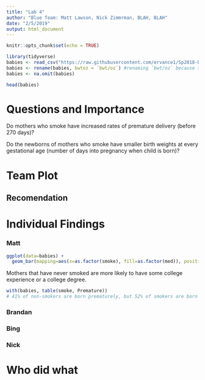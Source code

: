 ```yaml
---
title: "Lab 4"
author: "Blue Team: Matt Lawson, Nick Zimmrman, BLAH, BLAH"
date: "2/5/2019"
output: html_document
---
```

```r
knitr::opts_chunk$set(echo = TRUE)
```


```r
library(tidyverse)
babies <- read_csv("https://raw.githubusercontent.com/ervance1/Sp2018-Data-Science-repo/master/babies2a.dat")
babies <- rename(babies, bwtoz = `bwt/oz`) #renaming `bwt/oz` because the "/" sign requires special care
babies <- na.omit(babies)
```
```r
head(babies)
```



# Questions and Importance

Do mothers who smoke have increased rates of premature delivery (before 270 days)?

Do the newborns of mothers who smoke have smaller birth weights at every gestational age (number of days into pregnancy when child is born)?




# Team Plot


## Recomendation


# Individual Findings


### Matt

```r
ggplot(data=babies) + 
  geom_bar(mapping=aes(x=as.factor(smoke), fill=as.factor(med)), position="dodge")
```

Mothers that have never smoked are more likely to have some college experience or a college degree.

```r
with(babies, table(smoke, Premature))
# 41% of non-smokers are born prematurely, but 52% of smokers are born prematurely 
```


### Brandan


### Bing


### Nick




# Who did what